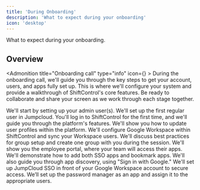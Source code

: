 ```yaml
---
title: 'During Onboarding'
description: 'What to expect during your onboarding'
icon: 'desktop'
---
```



<p style={{fontSize: "large"}}>What to expect during your onboarding.</p>

## Overview

<Admonition title="Onboarding call" type="info"  icon={<Icon icon="system-uicons:speech-typing" />} >
 During the onboarding call, we'll guide you through the key steps to get your account, users, and apps fully set up. This is where we'll configure your system and provide a walkthrough of ShiftControl's core features. Be ready to collaborate and share your screen as we work through each stage together.
</Admonition>

<Steps>
  <Step title="Admin User Setup"
  icon="user-crown">
    We'll start by setting up your admin user(s).
  </Step>
  <Step title="JumpCloud User Setup"
  icon="user">
    We'll set up the first regular user in Jumpcloud.
  </Step>
  <Step title="Accessing ShiftControl"
  icon="gauge">
    You'll log in to ShiftControl for the first time, and we'll guide you through the platform's features.
  </Step>
  <Step title="Updating User Profiles"
  icon="address-card">
    We'll show you how to update user profiles within the platform.
  </Step>
  <Step title="Google Workspace Setup"
  icon="google">
    We'll configure Google Workspace within ShiftControl and sync your Workspace users.
  </Step>
  <Step title="Group Configuration"
  icon="user-group">
    We'll discuss best practices for group setup and create one group with you during the session.
  </Step>
  <Step title="Employee Portal Walkthrough"
  icon="bookmark">
    We'll show you the employee portal, where your team will access their apps.    
  </Step>
 <Step title="Adding and Configuring Apps"
  icon="grid-2-plus">
    We'll demonstrate how to add both SSO apps and bookmark apps. We'll also guide you through app discovery, using "Sign in with Google."
  </Step>
 <Step title="Securing Google Workspace with JumpCloud"
  icon="shield">
    We'll set up JumpCloud SSO in front of your Google Workspace account to secure access.
  </Step>
 <Step title="Password Manager Setup"
  icon="lock">
    We’ll set up the password manager as an app and assign it to the appropriate users.
  </Step>
</Steps>
